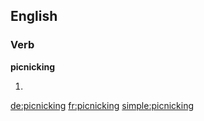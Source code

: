==English==

===Verb===
'''picnicking'''

# {{present participle of|[[picnic]]}}

[[de:picnicking]]
[[fr:picnicking]]
[[simple:picnicking]]